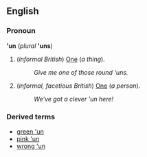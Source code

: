 ==English==
===Pronoun===
''' 'un''' (''plural'' ''' 'uns''')

#(''informal British'') [[One]] (''a thing'').
#:''Give me one of those round 'uns.''
#(''informal, facetious British'') [[One]] (''a person'').
#:''We've got a clever 'un here!''

===Derived terms===
*[[green 'un]]
*[[pink 'un]]
*[[wrong 'un]]